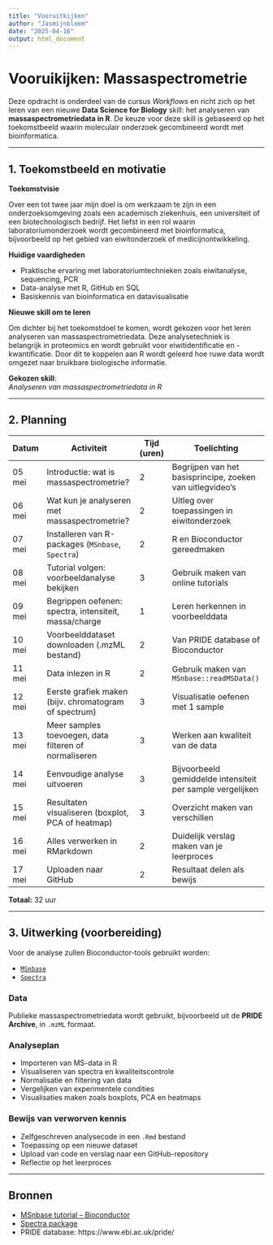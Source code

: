 ```yaml
---
title: "Vooruitkijken"
author: "Jasmijnbloem"
date: "2025-04-16"
output: html_document
---
```



# Vooruikijken: Massaspectrometrie

Deze opdracht is onderdeel van de cursus *Workflows* en richt zich op het leren van een nieuwe **Data Science for Biology** skill: het analyseren van **massaspectrometriedata in R**. De keuze voor deze skill is gebaseerd op het toekomstbeeld waarin moleculair onderzoek gecombineerd wordt met bioinformatica.

---

## 1. Toekomstbeeld en motivatie

__Toekomstvisie__

Over een tot twee jaar mijn doel is om werkzaam te zijn in een onderzoeksomgeving zoals een academisch ziekenhuis, een universiteit of een biotechnologisch bedrijf. Het liefst in een rol waarin laboratoriumonderzoek wordt gecombineerd met bioinformatica, bijvoorbeeld op het gebied van eiwitonderzoek of medicijnontwikkeling.

__Huidige vaardigheden__

- Praktische ervaring met laboratoriumtechnieken zoals eiwitanalyse, sequencing, PCR
- Data-analyse met R, GitHub en SQL
- Basiskennis van bioinformatica en datavisualisatie


__Nieuwe skill om te leren__

Om dichter bij het toekomstdoel te komen, wordt gekozen voor het leren analyseren van massaspectrometriedata. Deze analysetechniek is belangrijk in proteomics en wordt gebruikt voor eiwitidentificatie en -kwantificatie. Door dit te koppelen aan R wordt geleerd hoe ruwe data wordt omgezet naar bruikbare biologische informatie.

**Gekozen skill**:  
*Analyseren van massaspectrometriedata in R*

---



## 2. Planning

| Datum       | Activiteit                                                  | Tijd (uren) | Toelichting                                               |
|-------------|-------------------------------------------------------------|-------------|------------------------------------------------------------|
| 05 mei      | Introductie: wat is massaspectrometrie?                     | 2           | Begrijpen van het basisprincipe, zoeken van uitlegvideo's |
| 06 mei      | Wat kun je analyseren met massaspectrometrie?              | 2           | Uitleg over toepassingen in eiwitonderzoek                 |
| 07 mei      | Installeren van R-packages (`MSnbase`, `Spectra`)           | 2           | R en Bioconductor gereedmaken                             |
| 08 mei      | Tutorial volgen: voorbeeldanalyse bekijken                   | 3           | Gebruik maken van online tutorials                        |
| 09 mei      | Begrippen oefenen: spectra, intensiteit, massa/charge        | 1           | Leren herkennen in voorbeelddata                          |
| 10 mei      | Voorbeelddataset downloaden (.mzML bestand)                  | 2           | Van PRIDE database of Bioconductor                        |
| 11 mei      | Data inlezen in R                                           | 2           | Gebruik maken van `MSnbase::readMSData()`                |
| 12 mei      | Eerste grafiek maken (bijv. chromatogram of spectrum)       | 3           | Visualisatie oefenen met 1 sample                         |
| 13 mei      | Meer samples toevoegen, data filteren of normaliseren       | 3           | Werken aan kwaliteit van de data                          |
| 14 mei      | Eenvoudige analyse uitvoeren                                | 3           | Bijvoorbeeld gemiddelde intensiteit per sample vergelijken|
| 15 mei      | Resultaten visualiseren (boxplot, PCA of heatmap)           | 3           | Overzicht maken van verschillen                           |
| 16 mei      | Alles verwerken in RMarkdown                                | 2           | Duidelijk verslag maken van je leerproces                 |
| 17 mei      | Uploaden naar GitHub                                        | 2           | Resultaat delen als bewijs                                |

**Totaal:** 32 uur



---

## 3. Uitwerking (voorbereiding)

Voor de analyse zullen Bioconductor-tools gebruikt worden:

- [`MSnbase`](https://bioconductor.org/packages/release/bioc/html/MSnbase.html)
- [`Spectra`](https://bioconductor.org/packages/release/bioc/html/Spectra.html)

### Data

Publieke massaspectrometriedata wordt gebruikt, bijvoorbeeld uit de **PRIDE Archive**, in `.mzML` formaat.

### Analyseplan

- Importeren van MS-data in R  
- Visualiseren van spectra en kwaliteitscontrole  
- Normalisatie en filtering van data  
- Vergelijken van experimentele condities  
- Visualisaties maken zoals boxplots, PCA en heatmaps

### Bewijs van verworven kennis

- Zelfgeschreven analysecode in een `.Rmd` bestand  
- Toepassing op een nieuwe dataset  
- Upload van code en verslag naar een GitHub-repository  
- Reflectie op het leerproces

---

## Bronnen

- [MSnbase tutorial – Bioconductor](https://bioconductor.org/packages/release/bioc/vignettes/MSnbase/inst/doc/MSnbase-demo.html)  
- [Spectra package](https://bioconductor.org/packages/release/bioc/html/Spectra.html)  
- PRIDE database: https://www.ebi.ac.uk/pride/
